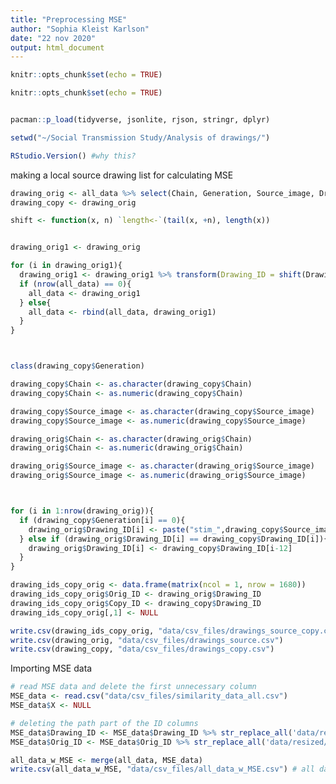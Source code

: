 ```yaml
---
title: "Preprocessing MSE"
author: "Sophia Kleist Karlson"
date: "22 nov 2020"
output: html_document
---
```


```r
knitr::opts_chunk$set(echo = TRUE)
```


```r
knitr::opts_chunk$set(echo = TRUE)


pacman::p_load(tidyverse, jsonlite, rjson, stringr, dplyr)

setwd("~/Social Transmission Study/Analysis of drawings/")

RStudio.Version() #why this?
```




making a local source drawing list for calculating MSE
```r
drawing_orig <- all_data %>% select(Chain, Generation, Source_image, Drawing_ID)
drawing_copy <- drawing_orig

shift <- function(x, n) `length<-`(tail(x, +n), length(x))


drawing_orig1 <- drawing_orig

for (i in drawing_orig1){
  drawing_orig1 <- drawing_orig1 %>% transform(Drawing_ID = shift(Drawing_ID, 1))
  if (nrow(all_data) == 0){
    all_data <- drawing_orig1
  } else{
    all_data <- rbind(all_data, drawing_orig1)
  }
}



class(drawing_copy$Generation)

drawing_copy$Chain <- as.character(drawing_copy$Chain)
drawing_copy$Chain <- as.numeric(drawing_copy$Chain)

drawing_copy$Source_image <- as.character(drawing_copy$Source_image)
drawing_copy$Source_image <- as.numeric(drawing_copy$Source_image)

drawing_orig$Chain <- as.character(drawing_orig$Chain)
drawing_orig$Chain <- as.numeric(drawing_orig$Chain)

drawing_orig$Source_image <- as.character(drawing_orig$Source_image)
drawing_orig$Source_image <- as.numeric(drawing_orig$Source_image)



for (i in 1:nrow(drawing_orig)){
  if (drawing_copy$Generation[i] == 0){
    drawing_orig$Drawing_ID[i] <- paste("stim_",drawing_copy$Source_image[i], sep="")
  } else if (drawing_orig$Drawing_ID[i] == drawing_copy$Drawing_ID[i]){
    drawing_orig$Drawing_ID[i] <- drawing_copy$Drawing_ID[i-12]
  }
}

drawing_ids_copy_orig <- data.frame(matrix(ncol = 1, nrow = 1680))
drawing_ids_copy_orig$Orig_ID <- drawing_orig$Drawing_ID
drawing_ids_copy_orig$Copy_ID <- drawing_copy$Drawing_ID
drawing_ids_copy_orig[,1] <- NULL

write.csv(drawing_ids_copy_orig, "data/csv_files/drawings_source_copy.csv")
write.csv(drawing_orig, "data/csv_files/drawings_source.csv")
write.csv(drawing_copy, "data/csv_files/drawings_copy.csv")

```



Importing MSE data
```r
# read MSE data and delete the first unnecessary column
MSE_data <- read.csv("data/csv_files/similarity_data_all.csv")
MSE_data$X <- NULL

# deleting the path part of the ID columns
MSE_data$Drawing_ID <- MSE_data$Drawing_ID %>% str_replace_all('data/resized/|.png', '')
MSE_data$Orig_ID <- MSE_data$Orig_ID %>% str_replace_all('data/resized/|.png', '')

all_data_w_MSE <- merge(all_data, MSE_data)
write.csv(all_data_w_MSE, "data/csv_files/all_data_w_MSE.csv") # all data with MSE, conventionality and complexity scores - the latter not for the source images though!

```



